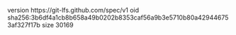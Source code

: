 version https://git-lfs.github.com/spec/v1
oid sha256:3b6df4a1cb8b658a49b0202b8353caf56a9b3e5710b80a429446753af327f17b
size 30169
